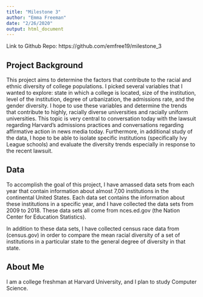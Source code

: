 ```yaml
---
title: "Milestone 3"
author: "Emma Freeman"
date: "2/26/2020"
output: html_document
---
```

Link to Github Repo: https://github.com/emfree19/milestone_3 

## Project Background
This project aims to determine the factors that contribute to the racial and ethnic diversity of college populations. I picked several variables that I wanted to explore: state in which a college is located, size of the institution, level of the institution, degree of urbanization, the admissions rate, and the gender diversity. I hope to use these variables and determine the trends that contribute to highly, racially diverse universities and racially uniform universities. This topic is very central to conversation today with the lawsuit regarding Harvard's admissions practices and conversations regarding affirmative action in news media today.
Furthermore, in additional study of the data, I hope to be able to isolate specific institutions (specifically Ivy League schools) and evaluate the diversity trends especially in response to the recent lawsuit. 

## Data
To accomplish the goal of this project, I have amassed data sets from each year that contain information about almost 7,00 institutions in the continental United States. Each data set contains the information about these institutions in a specific year, and I have collected the data sets from 2009 to 2018. These data sets all come from nces.ed.gov (the Nation Center for Education Statistics).

In addition to these data sets, I have collected census race data from (census.gov) in order to compare the mean racial diversity of a set of institutions in a particular state to the general degree of diversity in that state.

## About Me
I am a college freshman at Harvard University, and I plan to study Computer Science. 


